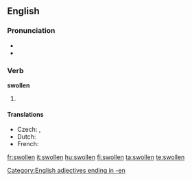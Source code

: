 ==English==

===Pronunciation===
* {{IPA|/'swɒlən/}}
* {{rhymes|əʊlən}}

===Verb===
'''swollen'''

# {{past participle of| to [[swell]]}}

====Translations====
* Czech: {{t|cs|oteklý|m}}, {{t|cs|zvětšený|m}}
* Dutch: {{t|de|gezwollen}}
* French: {{t+|fr|gonflé}}

[[Category:English adjectives ending in -en]]

[[fr:swollen]]
[[it:swollen]]
[[hu:swollen]]
[[fi:swollen]]
[[ta:swollen]]
[[te:swollen]]